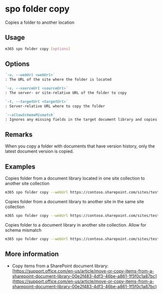 
# spo folder copy

Copies a folder to another location

## Usage

```sh
m365 spo folder copy [options]
```

## Options

```md definition-list
`-u, --webUrl <webUrl>`
: The URL of the site where the folder is located

`-s, --sourceUrl <sourceUrl>`
: The server- or site-relative URL of the folder to copy

`-t, --targetUrl <targetUrl>`
: Server-relative URL where to copy the folder

`--allowSchemaMismatch`
: Ignores any missing fields in the target document library and copies the folder anyway
```

<Global />

## Remarks

When you copy a folder with documents that have version history, only the latest document version is copied.

## Examples

Copies folder from a document library located in one site collection to another site collection

```sh
m365 spo folder copy --webUrl https://contoso.sharepoint.com/sites/test1 --sourceUrl /Shared%20Documents/MyFolder --targetUrl /sites/test2/Shared%20Documents/
```

Copies folder from a document library to another site in the same site collection

```sh
m365 spo folder copy --webUrl https://contoso.sharepoint.com/sites/test1 --sourceUrl /Shared%20Documents/MyFolder --targetUrl /sites/test1/HRDocuments/
```

Copies folder to a document library in another site collection. Allow for schema mismatch

```sh
m365 spo folder copy --webUrl https://contoso.sharepoint.com/sites/test1 --sourceUrl /Shared%20Documents/MyFolder --targetUrl /sites/test2/Shared%20Documents/ --allowSchemaMismatch
```

## More information

- Copy items from a SharePoint document library: [https://support.office.com/en-us/article/move-or-copy-items-from-a-sharepoint-document-library-00e2f483-4df3-46be-a861-1f5f0c1a87bc](https://support.office.com/en-us/article/move-or-copy-items-from-a-sharepoint-document-library-00e2f483-4df3-46be-a861-1f5f0c1a87bc)
